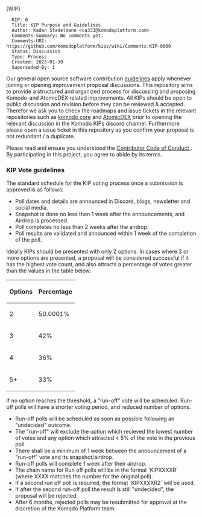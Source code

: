 [WIP]
<pre>
  KIP: 0
  Title: KIP Purpose and Guidelines
  Author: Kadan Stadelmann <ca333@komodoplatform.com>
  Comments-Summary: No comments yet.
  Comments-URI: https://github.com/komodoplatform/kips/wiki/Comments:KIP-0000
  Status: Discussion
  Type: Process
  Created: 2023-01-30
  Superseded-By: 1
</pre>


Our general open source software contribution <a href=https://github.com/KomodoPlatform/komodo/blob/master/CONTRIBUTING.md>guidelines</a> apply whenever joining or opening improvement proposal discussions.
This repository aims to provide a structured and organized process for discussing and proposing Komodo-and AtomicDEX related improvements. All KIPs should be open to public discussion and revision before they can be reviewed & accepted. Therefor we ask you to check the roadmaps and issue tickets in the relevant repositories such as <a href=https://github.com/komodoplatform/komodo/issues>komodo core</a> and <a href=https://github.com/komodoplatform/AtomicDEX-API/issues>AtomicDEX</a> prior to opening the relevant discussion in the Komodo KIPs discord channel. Furthermore please open a issue ticket in this repository as you confirm your proposal is not redundant / a duplicate.

Please read and ensure you understood the <a href=https://github.com/KomodoPlatform/komodo/blob/master/code_of_conduct.md> Contributor Code of Conduct </a>. By participating in this project, you agree to abide by its terms.


=== KIP Vote guidelines ===

The standard schedule for the KIP voting process once a submission is approved is as follows:

* Poll dates and details are announced in Discord, blogs, newsletter and social media.
* Snapshot is done no less than 1 week after the announcements, and Airdrop is processed.
* Poll completes no less than 2 weeks after the airdrop.
* Poll results are validated and announced within 1 week of the completion of the poll.


Ideally KIPs should be presented with only 2 options. In cases where 3 or more options are presented, a proposal will be considered successful if it has the highest vote count, and also attracts a percentage of votes greater than the values in the table below:

{| class="wikitable" style="margin:auto"
! Options !! Percentage
|-
| 2 || 50.0001%
|-
| 3 || 42%
|-
| 4 || 36%
|-
| 5+ || 33%
|}


If no option reaches the threshold, a "run-off" vote will be scheduled. Run-off polls will have a shorter voting period, and reduced number of options.

* Run-off polls will be scheduled as soon as possible following an "undecided" outcome.
* The "run-off" will exclude the option which recieved the lowest number of votes and any option which attracted < 5% of the vote in the previous poll.
* There shall be a minimum of 1 week between the announcement of a "run-off" vote and its snapshot/airdrop.
* Run-off polls will complete 1 week after their airdrop.
* The chain name for Run off polls will be in the format `KIPXXXXR` (where XXXX matches the number for the original poll).
* If a second run off poll is required, the format `KIPXXXXR2` will be used.
* If after the second run-off poll the result is still "undecided", the proposal will be rejected.
* After 6 months, rejected polls may be resubmitted for approval at the discretion of the Komodo Platform team.





